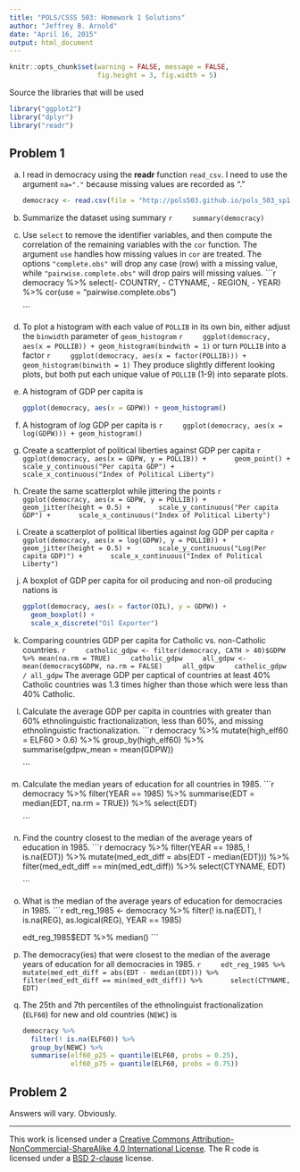 ```yaml
---
title: "POLS/CSSS 503: Homework 1 Solutions"
author: "Jeffrey B. Arnold"
date: "April 16, 2015"
output: html_document
---
```

```r
knitr::opts_chunk$set(warning = FALSE, message = FALSE,
                      fig.height = 3, fig.width = 5)
```


Source the libraries that will be used

```r
library("ggplot2")
library("dplyr")
library("readr")
```

## Problem 1

a. I read in democracy using the **readr** function `read_csv`. I need to use the argument `na="."` because missing values are recorded as "."

	```r
	democracy <- read.csv(file = "http://pols503.github.io/pols_503_sp15/data/democracy.csv", na = ".", stringsAsFactors = FALSE)
	```

b. Summarize the dataset using summary
	```r
	summary(democracy)
	```

c. Use `select` to remove the identifier variables, and then compute the correlation of the remaining variables with the `cor` function. The argument `use` handles how missing values in `cor` are treated. The options `"complete.obs"` will drop any case (row) with a missing value, while `"pairwise.complete.obs"` will drop pairs will missing values. 
	```r
	democracy %>%
	  select(- COUNTRY, - CTYNAME, - REGION, - YEAR) %>%
	  cor(use = "pairwise.complete.obs")
	  
	```

d. To plot a histogram with each value of `POLLIB` in its own bin, either adjust the `binwidth` parameter of `geom_histogram`
	```r
	ggplot(democracy, aes(x = POLLIB)) + geom_histogram(bindwith = 1)
	```
	or turn `POLLIB` into a factor
	```r
	ggplot(democracy, aes(x = factor(POLLIB))) + geom_histogram(binwith = 1)
	```
  They produce slightly different looking plots, but both put each unique value of `POLLIB` (1-9) into separate plots.

e. A histogram of GDP per capita is

	```r
	ggplot(democracy, aes(x = GDPW)) + geom_histogram()
	```

f. A histogram of *log* GDP per capita is
	```r
	ggplot(democracy, aes(x = log(GDPW))) + geom_histogram()
	```

f. Create a scatterplot of political liberties against GDP per capita
	```r
	ggplot(democracy, aes(x = GDPW, y = POLLIB)) +
	  geom_point() +
	  scale_y_continuous("Per capita GDP") +
	  scale_x_continuous("Index of Political Liberty")
	```

h. Create the same scatterplot while jittering the points
	```r
	ggplot(democracy, aes(x = GDPW, y = POLLIB)) +
	  geom_jitter(height = 0.5) +
	  scale_y_continuous("Per capita GDP") +
	  scale_x_continuous("Index of Political Liberty")
	```

g. Create a scatterplot of political liberties against *log* GDP per capita
	```r
	ggplot(democracy, aes(x = log(GDPW), y = POLLIB)) +
	  geom_jitter(height = 0.5) +
	  scale_y_continuous("Log(Per capita GDP)") +
	  scale_x_continuous("Index of Political Liberty")
	```


i. A boxplot of GDP per capita for oil producing and non-oil producing nations is

	```r
	ggplot(democracy, aes(x = factor(OIL), y = GDPW)) +
	  geom_boxplot() + 
	  scale_x_discrete("Oil Exporter")
	
	```

j. Comparing countries GDP per capita for Catholic vs. non-Catholic countries.
	```r
	catholic_gdpw <- filter(democracy, CATH > 40)$GDPW %>% mean(na.rm = TRUE)
	catholic_gdpw
	all_gdpw <- mean(democracy$GDPW, na.rm = FALSE)
	all_gdpw
	catholic_gdpw / all_gdpw
	```
	The average GDP per captical of countries at least 40% Catholic countries was 1.3 times higher than those which were less than 40% Catholic.

k. Calculate the average GDP per capita in countries with greater than 60% ethnolinguistic fractionalization, less than 60%, and missing ethnolinguistic fractionalization.
	```r
	democracy %>%
	  mutate(high_elf60 = ELF60 > 0.6) %>%
	  group_by(high_elf60) %>%
	  summarise(gdpw_mean = mean(GDPW))
	
	```

l. Calculate the median years of education for all countries in 1985.
	```r
	democracy %>%
	  filter(YEAR == 1985) %>%
	  summarise(EDT = median(EDT, na.rm = TRUE)) %>%
	  select(EDT)
	
	```

l. Find the country closest to the median of the average years of education in 1985.
	```r
	democracy %>%
	  filter(YEAR == 1985, ! is.na(EDT)) %>%
	  mutate(med_edt_diff = abs(EDT - median(EDT))) %>%
	  filter(med_edt_diff == min(med_edt_diff)) %>%
	  select(CTYNAME, EDT)
	
	```

m. What is the median of the average years of education for democracies in 1985.
	```r
	edt_reg_1985 <-
	  democracy %>%
	  filter(! is.na(EDT),
	         ! is.na(REG),
	         as.logical(REG),
	         YEAR == 1985)
	
	edt_reg_1985$EDT %>% median()
	```

n. The democracy(ies) that were closest to the median of the average years of education for all democracies in 1985.
	```r
	edt_reg_1985 %>%
	  mutate(med_edt_diff = abs(EDT - median(EDT))) %>%
	  filter(med_edt_diff == min(med_edt_diff)) %>%
	  select(CTYNAME, EDT)
	```

o. The 25th and 7th percentiles of the ethnolinguist fractionalization (`ELF60`) for new 
   and old countries (`NEWC`) is
	
	```r
	democracy %>%
	  filter(! is.na(ELF60)) %>%
	  group_by(NEWC) %>%
	  summarise(elf60_p25 = quantile(ELF60, probs = 0.25),
	            elf60_p75 = quantile(ELF60, probs = 0.75))
	  
	```


## Problem 2

Answers will vary. Obviously.

* * * 

This work is licensed under a <a rel="license" href="http://creativecommons.org/licenses/by-nc-sa/4.0/">Creative Commons Attribution-NonCommercial-ShareAlike 4.0 International License</a>.
The R code is licensed under a <a rel="license" href="http://www.r-project.org/Licenses/BSD_2_clause ">BSD 2-clause</a> license.
